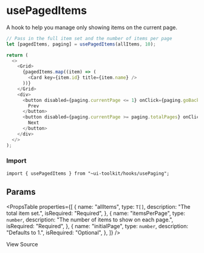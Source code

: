 
<Meta title="Hooks/usePagedItems" />

# usePagedItems

A hook to help you manage only showing items on the current page.

```javascript
// Pass in the full item set and the number of items per page
let [pagedItems, paging] = usePagedItems(allItems, 10);

return (
  <>
    <Grid>
      {pagedItems.map((item) => (
        <Card key={item.id} title={item.name} />
      ))}
    </Grid>
    <div>
      <button disabled={paging.currentPage <= 1} onClick={paging.goBack}>
        Prev
      </button>
      <button disabled={paging.currentPage >= paging.totalPages} onClick={paging.goForward}>
        Next
      </button>
    </div>
  </>
);
```

### Import

```tsx
import { usePagedItems } from "~ui-toolkit/hooks/usePaging";
```

## Params

<PropsTable
  properties={[
    {
      name: "allItems",
      type: `T[]`,
      description: "The total item set.",
      isRequired: "Required",
    },
    {
      name: "itemsPerPage",
      type: `number`,
      description: "The number of items to show on each page.",
      isRequired: "Required",
    },
    {
      name: "initialPage",
      type: `number`,
      description: "Defaults to 1.",
      isRequired: "Optional",
    },
  ]}
/>

<SourceCodeLink path="hooks/usePaging.ts">View Source</SourceCodeLink>

